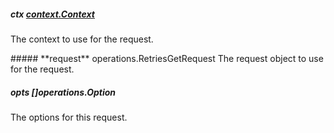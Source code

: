 
##### **ctx** [context.Context](https://pkg.go.dev/context#Context)
The context to use for the request.

<Collapsible>
    ##### **request** operations.RetriesGetRequest
    The request object to use for the request.
    <Collapsible.Break/>
    <RetriesGetRequest/>
</Collapsible>

##### **opts** []operations.Option
The options for this request.

